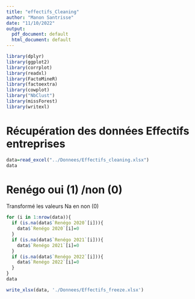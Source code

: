 ```yaml
---
title: "effectifs_Cleaning"
author: "Manon Santrisse"
date: "11/10/2022"
output:
  pdf_document: default
  html_document: default
---
```



```r
library(dplyr)
library(ggplot2)
library(corrplot)
library(readxl)
library(FactoMineR)
library(factoextra)
library(cowplot)
library("NbClust")
library(missForest)
library(writexl)
```

# Récupération des données Effectifs entreprises

```r
data=read_excel("../Donnees/Effectifs_cleaning.xlsx")
data
````

# Renégo oui (1) /non (0)



Transformé les valeurs Na en non (0)
```r
for (i in 1:nrow(data)){
  if (is.na(data$`Renégo 2020`[i])){
    data$`Renégo 2020`[i]=0
  }
  if (is.na(data$`Renégo 2021`[i])){
    data$`Renégo 2021`[i]=0
  }
  if (is.na(data$`Renégo 2022`[i])){
    data$`Renégo 2022`[i]=0
  }
}
data
```


```r
write_xlsx(data, './Donnees/Effectifs_freeze.xlsx')
```


